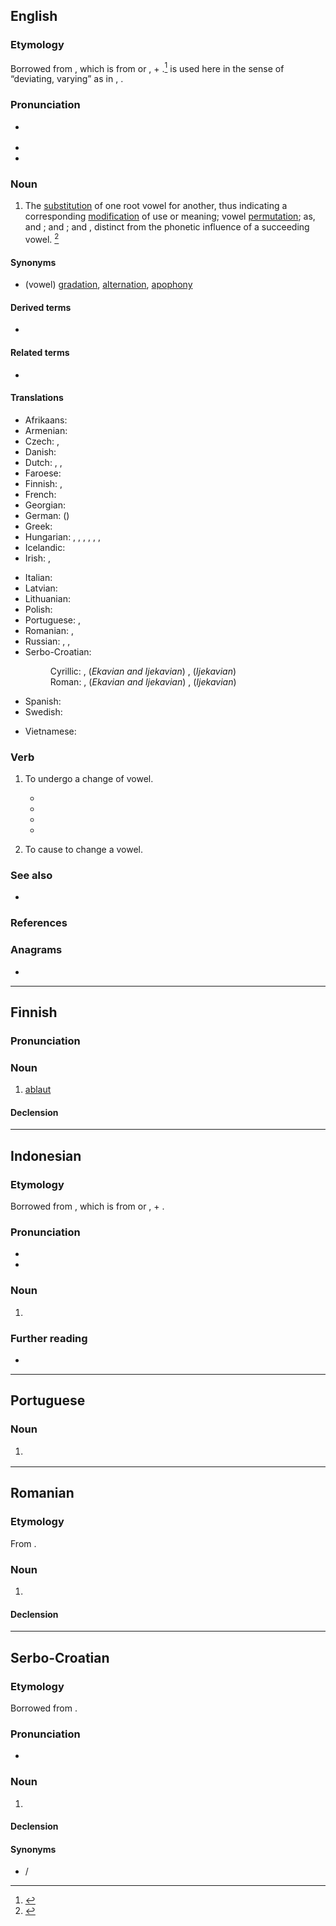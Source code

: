 {{also|Ablaut}}
==English==
{{wikipedia|Indo-European ablaut}}

===Etymology===
Borrowed from {{borrowed|en|de|Ablaut|gloss=sound gradation}}, which is from {{m|de|ab-||}} or {{m|de|ab||down, off}}, + {{m|de|Laut||sound}}.<ref>{{cite-book|editor=Morris, William|title=The American Heritage Dictionary of the English Language|year=1969|year_published=1971|publisher=American Heritage Publishing Co., Inc.|location=New York, NY|isbn=0-395-09066-0|page=3}}</ref> {{m|de||Ab}} is used here in the sense of “deviating, varying” as in {{m|de|Abgott||god other than the true God}}, {{m|de|Abart||different sort, variety, anomality}}.

===Pronunciation===
* {{a|US}} {{IPA|en|/ˈɑbˌlaʊt/|/ˈɑpˌlaʊt/|/ˈæbˌlaʊt/}}
* {{audio|en|LL-Q1860 (eng)-Vealhurl-ablaut.wav|Audio (UK)}}
* {{audio|en|LL-Q1860 (eng)-Vealhurl-ablaut2.wav|Audio (UK)}}

===Noun===
{{en-noun|~}}

# {{lb|en|linguistics}} The [[substitution]] of one root vowel for another, thus indicating a corresponding [[modification]] of use or meaning; vowel [[permutation]]; as, {{m|en|get}} and {{m|en|got}}; {{m|en|sing}} and {{m|en|song}}; {{m|en|hang}} and {{m|en|hung}}, distinct from the phonetic influence of a succeeding vowel. {{defdate|Mid 19<sup>th</sup> century.}}<ref name=SOED>{{R:SOED5|page=5}}</ref>

====Synonyms====
* (vowel) [[gradation]], [[alternation]], [[apophony]]

====Derived terms====
{{der-top}}
* {{l|en|ablauting}}
{{der-mid}}
{{der-bottom}}

====Related terms====
{{rel-top}}
* {{l|en|umlaut}}
{{rel-mid}}
{{rel-bottom}}

====Translations====
{{trans-top|substitution of one root vowel for another}}
* Afrikaans: {{t|af|ablaut}}
* Armenian: {{t+|hy|ձայնդարձ}}
* Czech: {{t|cs|kmenostup|m}}, {{t|cs|střída|f}}
* Danish: {{t|da|aflyd|c}}
* Dutch: {{t+|nl|ablaut|m}}, {{t|nl|klankwisseling|m}}, {{t+|nl|klinkerwisseling|m}}
* Faroese: {{t|fo|avljóð|n}}
* Finnish: {{t+|fi|äännevaihtelu}}, {{t+|fi|ablaut}}
* French: {{t+|fr|apophonie|f}}
* Georgian: {{t|ka|აბლაუტი}}
* German: {{t+|de|Ablaut|m}} ({{t|de|Vokalabstufung|f}})
* Greek: {{t+|el|μετάπτωση|f}}
* Hungarian: {{t|hu|tőhangváltás}}, {{t|hu|tőhangváltozás}}, {{t|hu|hangmásulás}}, {{t+|hu|ablaut}}, {{t|hu|apofónia}}, {{t+|hu|tőhangzóváltozás}}, {{t|hu|fokváltakozás}}
* Icelandic: {{t|is|hljóðskipti|n-p}}
* Irish: {{t|ga|ablabht}}, {{t|ga|grádaíocht|f}}
{{trans-mid}}
* Italian: {{t|it|apofonia|f}}
* Latvian: {{t|lv|ablauts}}
* Lithuanian: {{t+|lt|abliautas}}
* Polish: {{t+|pl|przegłos|m}}
* Portuguese: {{t|pt|ablaut|m}}, {{t+|pt|apofonia|f}}
* Romanian: {{t+|ro|apofonie|f}}, {{t+|ro|ablaut|n}}
* Russian: {{t+|ru|абла́ут|m}}, {{t+|ru|абля́ут|m}}, {{t+|ru|апофони́я|f}}
* Serbo-Croatian:
*: Cyrillic: {{t|sh|а̀блаут|m|sc=Cyrl}}, (''Ekavian and Ijekavian'') {{t|sh|пре́вој|m|sc=Cyrl}}, (''Ijekavian'') {{t|sh|прије́вој|m|sc=Cyrl}}
*: Roman: {{t+|sh|àblaut|m}}, (''Ekavian and Ijekavian'') {{t+|sh|prévoj|m}}, (''Ijekavian'') {{t+|sh|prijévoj|m}}
* Spanish: {{t+|es|apofonía|f}}
* Swedish: {{t+|sv|avljud|n}}
{{trans-bottom}}

{{checktrans-top}}
* Vietnamese: {{t-check|vi|Aplau}}
{{trans-mid}}
{{trans-bottom}}

===Verb===
{{en-verb}}

# {{lb|en|intransitive|linguistics|of a vowel-containing linguistic component}} To undergo a change of vowel.
#* {{quote-book|en|title=Function and Form in the -áya-formations of the Rig Veda and ...|page=209|books.google.com/books?isbn=3525262191|author=Stephanie W. Jamison|year=1983|passage=This root must once have '''ablauted''', given the associated nominal derivatives prthii- 'broad', prthivl- 'earth'. However, it does not '''ablaut''' at all in its verbal forms.}}
#* {{quote-book|en|title=Yupik Eskimo prosodic systems: descriptive and comparative studies|page=241|books.google.com/books?isbn=0933769377|author=Michael E. Krauss|year=1985|passage=What we find is that one cannot predict which members of V a given member of E will cause to '''ablaut'''}}
#* {{quote-book|en|title=Catching language: the standing challenge of grammar writing|page=536|books.google.com/books?isbn=3110186039|author=Felix K. Ameka, Alan Charles Dench, Nicholas Evans|year=2006|passage=It is these co-opted verbs that tend to '''ablaut''' variably in the different Dakotan dialects and that forced morphological restructuring}}
#* {{quote-book|en|title=Relative Clauses in Languages of the Americas: A Typological Overview|page=219|books.google.com/books?isbn=902720683X|author={{w|Bernard Comrie}}, Zarina Estrada Fernández|year=2012|passage=This allomorph also causes the back vowel to '''ablaut''' to a low vowel.}}
# {{lb|en|transitive|linguistics}} To cause to change a vowel.

===See also===
* {{pedialite|Apophony}}

===References===
<references/>

===Anagrams===
* {{anagrams|en|a=aabltu|Butala|tabula}}

----

==Finnish==

===Pronunciation===
{{fi-pronunciation}}

===Noun===
{{fi-noun}}

# {{lb|fi|linguistics}} [[#English|ablaut]]

====Declension====
{{fi-decl-risti|ablaut|||a|i=0}}

----

==Indonesian==
{{wikipedia||lang=id}}

===Etymology===
Borrowed from {{borrowed|id|de|Ablaut|gloss=sound gradation}}, which is from {{m|de|ab-||}} or {{m|de|ab||down, off}}, + {{m|de|Laut||sound}}.

===Pronunciation===
* {{IPA|id|[ˈablaʊt̪̚]}}
* {{hyphenation|id|a|bla|ut}}

===Noun===
{{id-noun|head=|pl=ablaut-ablaut}}

# {{lb|id|linguistics}} {{l|en|ablaut}}

===Further reading===
* {{R:KBBI Daring}}

----

==Portuguese==

===Noun===
{{pt-noun|m|s}}

# {{lb|pt|linguistics}} {{l|en|ablaut}} {{gloss|substitution of one root vowel for another}}

----

==Romanian==

===Etymology===
From {{bor|ro|de|Ablaut}}.

===Noun===
{{ro-noun|n|ablauturi}}

# {{l|en|ablaut}}

====Declension====
{{ro-noun-n-uri}}

----

==Serbo-Croatian==

===Etymology===
Borrowed from {{borrowed|sh|de|Ablaut}}.

===Pronunciation===
* {{IPA|sh|/ǎblaut/}}

===Noun===
{{sh-noun|g=m|head=àblaut}}

# {{lb|sh|linguistics}} {{l|en|ablaut}} {{gloss|substitution of one root vowel for another}}

====Declension====
{{sh-decl-noun
|àblaut|ablauti
|ablauta|ablauta
|ablautu|ablautima
|ablaut|ablaute
|ablaute|ablauti
|ablautu|ablautima
|ablautom|ablautima
}}

====Synonyms====
* {{l|sh|prévoj}} / {{l|sh|prijévoj}}